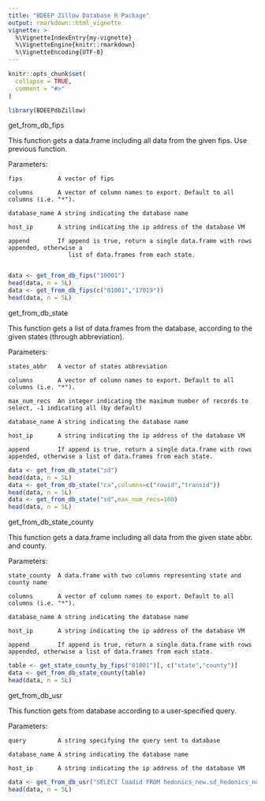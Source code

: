 ```yaml
---
title: "BDEEP Zillow Database R Package"
output: rmarkdown::html_vignette
vignette: >
  %\VignetteIndexEntry{my-vignette}
  %\VignetteEngine{knitr::rmarkdown}
  %\VignetteEncoding{UTF-8}
---
```


```r
knitr::opts_chunk$set(
  collapse = TRUE,
  comment = "#>"
)
```

```r
library(BDEEPdbZillow)
```

get_from_db_fips


This function gets a data.frame including all data from the given fips. Use previous function.

Parameters:
   
    fips          A vector of fips
   
    columns       A vector of column names to export. Default to all columns (i.e. "*").
   
    database_name A string indicating the database name
   
    host_ip       A string indicating the ip address of the database VM
  
    append        If append is true, return a single data.frame with rows appended, otherwise a
                     list of data.frames from each state.
                
```r
data <- get_from_db_fips("10001")
head(data, n = 5L)
data <- get_from_db_fips(c("01001","17019"))
head(data, n = 5L)
```
                     
get_from_db_state

This function gets a list of data.frames from the database, according to the given states (through abbreviation).

Parameters:

    states_abbr   A vector of states abbreviation

    columns       A vector of column names to export. Default to all columns (i.e. "*").

    max_num_recs  An integer indicating the maximum number of records to select, -1 indicating all (by default)

    database_name A string indicating the database name

    host_ip       A string indicating the ip address of the database VM

    append        If append is true, return a single data.frame with rows appended, otherwise a list of data.frames from each state.
  
```r
data <- get_from_db_state("sd")
head(data, n = 5L)
data <- get_from_db_state("ca",columns=c("rowid","transid"))
head(data, n = 5L)
data <- get_from_db_state("sd",max_num_recs=100)
head(data, n = 5L)
```

get_from_db_state_county

This function gets a data.frame including all data from the given state abbr. and county.

Parameters:

    state_county  A data.frame with two columns representing state and county name

    columns       A vector of column names to export. Default to all columns (i.e. "*").

    database_name A string indicating the database name

    host_ip       A string indicating the ip address of the database VM

    append        If append is true, return a single data.frame with rows appended, otherwise a list of data.frames from each state.
    
```r
table <- get_state_county_by_fips("01001")[, c("state","county")]
data <- get_from_db_state_county(table)
head(data, n = 5L)
```

get_from_db_usr

This function gets from database according to a user-specified query.

Parameters:

    query         A string specifying the query sent to database

    database_name A string indicating the database name

    host_ip       A string indicating the ip address of the database VM

```r
data <- get_from_db_usr("SELECT loadid FROM hedonics_new.sd_hedonics_new")
head(data, n = 5L)
```